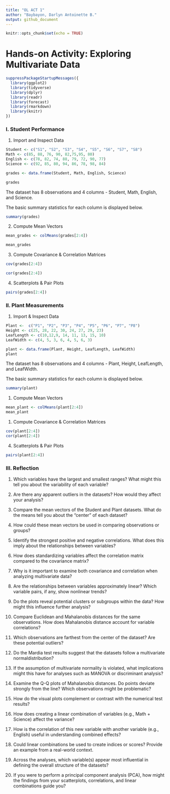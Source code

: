 ---
title: "OL ACT 1"
author: "Baybayon, Darlyn Antoinette B."
output: github_document
---

```{r setup, include=FALSE}
knitr::opts_chunk$set(echo = TRUE)
```

# Hands-on Activity: Exploring Multivariate Data

```{r library}
suppressPackageStartupMessages({
  library(ggplot2)
  library(tidyverse)
  library(dplyr)
  library(readr)
  library(forecast)
  library(rmarkdown)
  library(knitr)
})

```

### I. Student Performance

1. Import and Inspect Data

```{r}
Student <- c("S1", "S2", "S3", "S4", "S5", "S6", "S7", "S8")
Math <- c(85, 88, 76, 90, 82,75,95, 80)
English <- c(78, 82, 74, 88, 79, 72, 90, 77)
Science <- c(92, 85, 80, 94, 86, 78, 98, 84)

grades <- data.frame(Student, Math, English, Science)

grades
```
The dataset has 8 observations and 4 columns - Student, Math, English, and Science. 

The basic summary statistics for each column is displayed below.
```{r}
summary(grades)
```

2. Compute Mean Vectors
```{r}
mean_grades <- colMeans(grades[2:4])

mean_grades

```

3. Compute Covariance & Correlation Matrices

```{r}
cov(grades[2:4])
```

```{r}
cor(grades[2:4])
```

4. Scatterplots & Pair Plots

```{r}
pairs(grades[2:4])
```


### II. Plant Measurements

1. Import & Inspect Data
```{r}
Plant <-  c("P1", "P2", "P3", "P4", "P5", "P6", "P7", "P8")
Height <- c(25, 28, 22, 30, 24, 27, 29, 23)
LeafLength <- c(10,12,9, 14, 11, 13, 15, 10)
LeafWidth <- c(4, 5, 3, 6, 4, 5, 6, 3)

plant <- data.frame(Plant, Height, LeafLength, LeafWidth)
plant
```

The dataset has 8 observations and 4 columns - Plant, Height, LeafLength, and LeafWidth. 

The basic summary statistics for each column is displayed below.

```{r}
summary(plant)
```

1. Compute Mean Vectors
```{r}
mean_plant <- colMeans(plant[2:4])
mean_plant
```

1. Compute Covariance & Correlation Matrices
```{r}
cov(plant[2:4])
cor(plant[2:4])
```



4. Scatterplots & Pair Plots
```{r}
pairs(plant[2:4])

```


### III. Reflection

1. Which variables have the largest and smallest ranges? What might this tell you about the variability of each variable?

2. Are there any apparent outliers in the datasets? How would they affect your analysis?

3. Compare the mean vectors of the Student and Plant datasets. What do the means tell you about the “center” of each dataset?

4. How could these mean vectors be used in comparing observations or groups?

5. Identify the strongest positive and negative correlations. What does this imply about the relationships between variables?

6. How does standardizing variables affect the correlation matrix compared to the covariance matrix?

7. Why is it important to examine both covariance and correlation when analyzing multivariate data?

8. Are the relationships between variables approximately linear? Which variable pairs, if any, show nonlinear trends?

9. Do the plots reveal potential clusters or subgroups within the data? How might this influence further analysis?

10. Compare Euclidean and Mahalanobis distances for the same observations. How does Mahalanobis distance account for variable correlations?

11. Which observations are farthest from the center of the dataset? Are these potential outliers?

12. Do the Mardia test results suggest that the datasets follow a multivariate normaldistribution?

13. If the assumption of multivariate normality is violated, what implications might this have for analyses such as MANOVA or discriminant analysis?

14. Examine the Q-Q plots of Mahalanobis distances. Do points deviate strongly from the line? Which observations might be problematic?

15. How do the visual plots complement or contrast with the numerical test results?


16. How does creating a linear combination of variables (e.g., Math + Science) affect the variance?

17. How is the correlation of this new variable with another variable (e.g., English) useful in understanding combined effects?

18. Could linear combinations be used to create indices or scores? Provide an example from a real-world context.

19. Across the analyses, which variable(s) appear most influential in defining the overall structure of the datasets?

20. If you were to perform a principal component analysis (PCA), how might the findings from your scatterplots, correlations, and linear combinations guide you?


